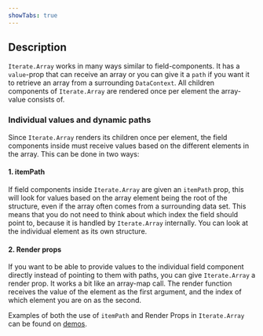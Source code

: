 ```yaml
---
showTabs: true
---
```


## Description

`Iterate.Array` works in many ways similar to field-components. It has a `value`-prop that can receive an array or you can give it a `path` if you want it to retrieve an array from a surrounding `DataContext`. All children components of `Iterate.Array` are rendered once per element the array-value consists of.

### Individual values and dynamic paths

Since `Iterate.Array` renders its children once per element, the field components inside must receive values based on the different elements in the array. This can be done in two ways:

#### 1. itemPath

If field components inside `Iterate.Array` are given an `itemPath` prop, this will look for values based on the array element being the root of the structure, even if the array often comes from a surrounding data set. This means that you do not need to think about which index the field should point to, because it is handled by `Iterate.Array` internally. You can look at the individual element as its own structure.

#### 2. Render props

If you want to be able to provide values to the individual field component directly instead of pointing to them with paths, you can give `Iterate.Array` a render prop. It works a bit like an array-map call. The render function receives the value of the element as the first argument, and the index of which element you are on as the second.

Examples of both the use of `itemPath` and Render Props in `Iterate.Array` can be found on [demos](/uilib/extensions/forms/extended-features/Iterate/Array/demos).
